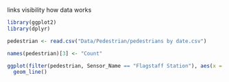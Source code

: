 links
visibility
how data works

```r

library(ggplot2)
library(dplyr)

pedestrian <- read.csv("Data/Pedestrian/pedestrians by date.csv")

names(pedestrian)[3] <- "Count"

ggplot(filter(pedestrian, Sensor_Name == "Flagstaff Station"), aes(x = Date, y = Count, group = Sensor_Name)) + 
  geom_line()
```